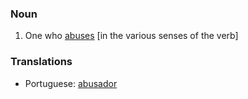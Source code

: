 ===Noun===
#One who [[abuse]]s [in the various senses of the verb]

===Translations===
* Portuguese: [[abusador]]